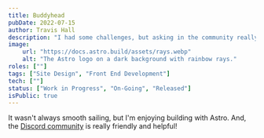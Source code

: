```yaml
---
title: Buddyhead
pubDate: 2022-07-15
author: Travis Hall
description: "I had some challenges, but asking in the community really helped!"
image:
    url: "https://docs.astro.build/assets/rays.webp"
    alt: "The Astro logo on a dark background with rainbow rays."
roles: [""]
tags: ["Site Design", "Front End Development"]
tech: [""]
status: ["Work in Progress", "On-Going", "Released"]
isPublic: true
---
```


<div class="text-teal-950 dark:text-white">

It wasn't always smooth sailing, but I'm enjoying building with Astro. And, the [Discord community](https://astro.build/chat) is really friendly and helpful!

</div>